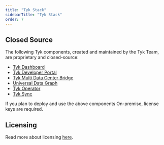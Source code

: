 ```yaml
---
title: "Tyk Stack"
sidebarTitle: "Tyk Stack"
order: 7
---
```



<OssProductListInclude/>

## Closed Source

The following Tyk components, created and maintained by the Tyk Team, are proprietary and closed-source:

* [Tyk Dashboard](/docsv2/nightly/docsv2/nightly/tyk-dashboard)
* [Tyk Developer Portal](/docsv2/nightly/docsv2/nightly/tyk-developer-portal)
* [Tyk Multi Data Center Bridge](/docsv2/nightly/docsv2/nightly/api-management/mdcb#managing-geographically-distributed-gateways-to-minimize-latency-and-protect-data-sovereignty)
* [Universal Data Graph](/docsv2/nightly/docsv2/nightly/api-management/data-graph#overview)
* [Tyk Operator](/docsv2/nightly/docsv2/nightly/api-management/automations/operator#what-is-tyk-operator)
* [Tyk Sync](/docsv2/nightly/docsv2/nightly/api-management/automations/sync)

If you plan to deploy and use the above components On-premise, license keys are required.

## Licensing
Read more about licensing [here](/docsv2/nightly/docsv2/nightly/apim#licensing).